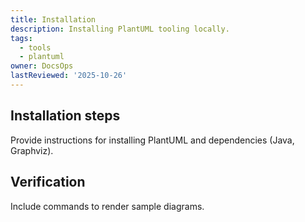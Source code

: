 ```yaml
---
title: Installation
description: Installing PlantUML tooling locally.
tags:
  - tools
  - plantuml
owner: DocsOps
lastReviewed: '2025-10-26'
---
```

## Installation steps

Provide instructions for installing PlantUML and dependencies (Java, Graphviz).

## Verification

Include commands to render sample diagrams.
